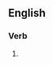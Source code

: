 {{also|re-establishes}}

==English==

===Verb===
{{head|en|verb form}}

# {{en-third-person singular of|reestablish}}